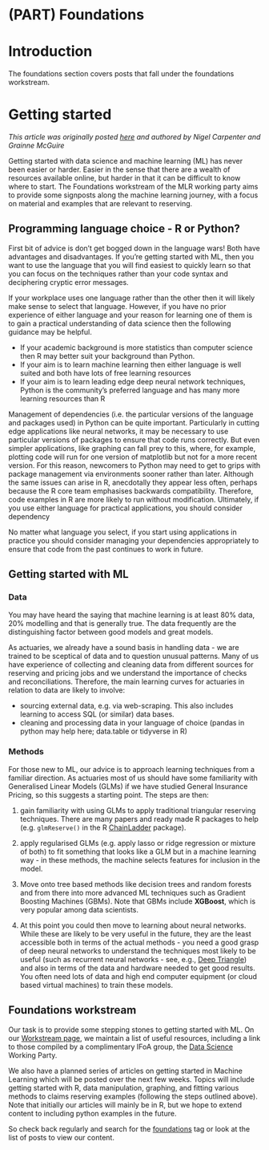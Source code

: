 # (PART) Foundations {-}

# Introduction {#f-intro}

The foundations section covers posts that fall under the foundations workstream.

# Getting started {#f-getting-started}


*This article was originally posted [here](https://institute-and-faculty-of-actuaries.github.io/mlr-blog/post/intro-to-foundations-blog/) and authored by Nigel Carpenter and Grainne McGuire*


Getting started with data science and machine learning (ML) has never been easier or harder. 
Easier in the sense that there are a wealth of resources available online, but harder in that it can be difficult to know where to start.
The Foundations workstream of the MLR working party aims to provide some signposts along the machine learning journey, with a focus on material and examples that are relevant to reserving.


## Programming language choice -  R or Python?

First bit of advice is don't get bogged down in the language wars! Both have advantages and disadvantages. 
If you're getting started with ML, then you want to use the language that you will find easiest to quickly learn so that you can focus on the techniques rather than your code syntax and deciphering cryptic error messages.

If your workplace uses one language rather than the other then it will likely make sense to select that language.
However, if you have no prior experience of either language and your reason for learning one of them is to gain a practical understanding of data science then the following guidance may be helpful. 

* If your academic background is more statistics than computer science then R may better suit your background than Python. 
* If your aim is to learn machine learning then either language is well suited and both have lots of free learning resources
* If your aim is to learn leading edge deep neural network techniques, Python is the community's preferred language and has many more learning resources than R

Management of dependencies (i.e. the particular versions of the language and packages used) in Python can be quite important. Particularly in cutting edge applications like neural networks, it may be necessary to use particular versions of packages to ensure that code runs correctly. But even simpler applications, like graphing can fall prey to this, where, for example, plotting code will run for one version of matplotlib but not for a more recent version. For this reason, newcomers to Python may need to get to grips with package management via environments sooner rather than later. Although the same issues can arise in R, anecdotally they appear less often, perhaps because the R core team emphasises backwards compatibility. Therefore, code examples in R are more likely to run without modification. Ultimately, if you use either language for practical applications, you should consider dependency

No matter what language you select, if you start using applications in practice you should consider managing your dependencies appropriately to ensure that code from the past continues to work in future.



## Getting started with ML

### Data

You may have heard the saying that machine learning is at least 80% data, 20% modelling and that is generally true. 
The data frequently are the distinguishing factor between good models and great models.

As actuaries, we already have a sound basis in handling data - we are trained to be sceptical of data and to question unusual patterns.
Many of us have experience of collecting and cleaning data from different sources for reserving and pricing jobs and we understand the importance of checks and reconciliations.
Therefore, the main learning curves for actuaries in relation to data are likely to involve:

* sourcing external data, e.g. via web-scraping. This also includes learning to access SQL (or similar) data bases.
* cleaning and processing data in your language of choice (pandas in python may help here; data.table or tidyverse in R)


### Methods

For those new to ML, our advice is to approach learning techniques from a familiar direction.
As actuaries most of us should have some familiarity with Generalised Linear Models (GLMs) if we have studied General Insurance Pricing, so this suggests a starting point. The steps are then:

1. gain familiarity with using GLMs to apply traditional triangular reserving techniques. There are many papers and ready made R packages to help (e.g. `glmReserve()` in the R [ChainLadder](https://cran.r-project.org/web/packages/ChainLadder/index.html) package).

1. apply regularised GLMs (e.g. apply lasso or ridge regression or mixture of both) to fit something that looks like a GLM but in a machine learning way - in these methods, the machine selects features for inclusion in the model.

1. Move onto tree based methods like decision trees and random forests and from there into more advanced ML techniques such as Gradient Boosting Machines (GBMs). Note that GBMs include **XGBoost**, which is very popular among data scientists.

1. At this point you could then move to learning about neural networks. While these are likely to be very useful in the future, they are the least accessible both in terms of the actual methods - you need a good grasp of deep neural networks to understand the techniques most likely to be useful (such as recurrent neural networks - see, e.g., [Deep Triangle](https://arxiv.org/abs/1804.09253)) and also in terms of the data and hardware needed to get good results. You often need lots of data and high end computer equipment (or cloud based virtual machines) to train these models.



## Foundations workstream

Our task is to provide some stepping stones to getting started with ML.
On our [Workstream page](https://institute-and-faculty-of-actuaries.github.io/mlr-blog/project/foundations), we maintain a list of useful resources, including a link to those compiled by a complimentary IFoA group, the [Data Science](https://www.actuaries.org.uk/practice-areas/general-insurance/research-working-parties/data-science) Working Party.

We also have a planned series of articles on getting started in Machine Learning which will be posted over the next few weeks.
Topics will include getting started with R, data manipulation, graphing, and fitting various methods to claims reserving examples (following the steps outlined above).
Note that initially our articles will mainly be in R, but we hope to extend content to including python examples in the future.


So check back regularly and search for the [foundations](https://institute-and-faculty-of-actuaries.github.io/mlr-blog/tags/foundations/) tag or look at the list of posts to view our content. 

